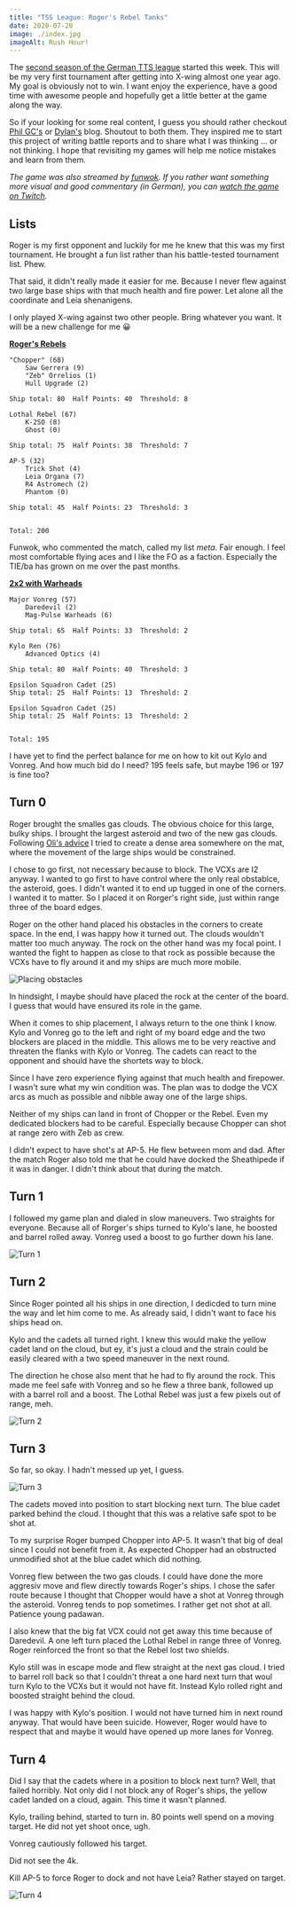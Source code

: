 ```yaml
---
title: "TSS League: Roger's Rebel Tanks"
date: 2020-07-20
image: ./index.jpg
imageAlt: Rush Hour!
---
```


The [second season of the German TTS league](https://www.tabletop.to/xwing-tabletop-simulator-liga-deutschland) started this week. This will be my very first tournament after getting into X-wing almost one year ago. My goal is obviously not to win. I want enjoy the experience, have a good time with awesome people and hopefully get a little better at the game along the way.


So if your looking for some real content, I guess you should rather checkout [Phil GC's](https://suchanxwinghipster.wordpress.com/) or [Dylan's](http://dylan-jones.co.uk/) blog. Shoutout to both them. They inspired me to start this project of writing battle reports and to share what I was thinking ... or not thinking. I hope that revisiting my games will help me notice mistakes and learn from them.

*The game was also streamed by [funwok](https://www.twitch.tv/funwok). If you rather want something more visual and good commentary (in German), you can [watch the game on Twitch](https://www.twitch.tv/videos/680608539).*

## Lists

Roger is my first opponent and luckily for me he knew that this was my first tournament. He brought a fun list rather than his battle-tested tournament list. Phew.

That said, it didn't really made it easier for me. Because I never flew against two large base ships with that much health and fire power. Let alone all the coordinate and Leia shenanigens.

I only played X-wing against two other people. Bring whatever you want. It will be a new challenge for me 😀

**[Roger's Rebels](https://raithos.github.io/?f=Rebel%20Alliance&d=v8ZsZ200Z63XWWW58W65W164WWY64XWWW314WWWW148Y72X133W46WW5W167&sn=Unnamed%20Squadron&obs=)**

```
"Chopper" (68)    
    Saw Gerrera (9)    
    "Zeb" Orrelios (1)    
    Hull Upgrade (2)    
    
Ship total: 80  Half Points: 40  Threshold: 8    
    
Lothal Rebel (67)    
    K-2SO (8)    
    Ghost (0)    
    
Ship total: 75  Half Points: 38  Threshold: 7    
    
AP-5 (32)    
    Trick Shot (4)    
    Leia Organa (7)    
    R4 Astromech (2)    
    Phantom (0)    
    
Ship total: 45  Half Points: 23  Threshold: 3    
    
    
Total: 200
```

Funwok, who commented the match, called my list *meta*. Fair enough. I feel most comfortable flying aces and I like the FO as a faction. Especially the TIE/ba has grown on me over the past months.

**[2x2 with Warheads](https://raithos.github.io/?f=First%20Order&d=v8ZsZ200Z381X117WW311WY236XW186WWY269XWY269XW&sn=Unnamed%20Squadron&obs=coreasteroid5,gascloud4,gascloud5)**

```
Major Vonreg (57)    
    Daredevil (2)    
    Mag-Pulse Warheads (6)    
    
Ship total: 65  Half Points: 33  Threshold: 2    
    
Kylo Ren (76)    
    Advanced Optics (4)    
    
Ship total: 80  Half Points: 40  Threshold: 3    
    
Epsilon Squadron Cadet (25)    
Ship total: 25  Half Points: 13  Threshold: 2    
    
Epsilon Squadron Cadet (25)    
Ship total: 25  Half Points: 13  Threshold: 2    
    
    
Total: 195    
````

I have yet to find the perfect balance for me on how to kit out Kylo and Vonreg. And how much bid do I need? 195 feels safe, but maybe 196 or 197 is fine too?

## Turn 0

Roger brought the smalles gas clouds. The obvious choice for this large, bulky ships. I brought the largest asteroid and two of the new gas clouds. Following [Oli's advice](https://www.youtube.com/watch?v=FCfxSF4itv8) I tried to create a dense area somewhere on the mat, where the movement of the large ships would be constrained.

I chose to go first, not necessary because to block. The VCXs are I2 anyway. I wanted to go first to have control where the only real obstablce, the asteroid, goes. I didn't wanted it to end up tugged in one of the corners. I wanted it to matter. So I placed it on Rorger's right side, just within range three of the board edges.

Roger on the other hand placed his obstacles in the corners to create space. In the end, I was happy how it turned out. The clouds wouldn't matter too much anyway. The rock on the other hand was my focal point. I wanted the fight to happen as close to that rock as possible because the VCXs have to fly around it and my ships are much more mobile.

![Placing obstacles](./0.jpg)

In hindsight, I maybe should have placed the rock at the center of the board. I guess that would have ensured its role in the game.

When it comes to ship placement, I always return to the one think I know. Kylo and Vonreg go to the left and right of my board edge and the two blockers are placed in the middle. This allows me to be very reactive and threaten the flanks with Kylo or Vonreg. The cadets can react to the opponent and should have the shortets way to block.

Since I have zero experience flying against that much health and firepower. I wasn't sure what my win condition was. The plan was to dodge the VCX arcs as much as possible and nibble away one of the large ships.

Neither of my ships can land in front of Chopper or the Rebel. Even my dedicated blockers had to be careful. Especially because Chopper can shot at range zero with Zeb as crew.

I didn't expect to have shot's at AP-5. He flew between mom and dad. After the match Roger also told me that he could have docked the Sheathipede if it was in danger. I didn't think about that during the match.

## Turn 1

I followed my game plan and dialed in slow maneuvers. Two straights for everyone. Because all of Rorger's ships turned to Kylo's lane, he boosted and barrel rolled away. Vonreg used a boost to go further down his lane.

![Turn 1](./1.jpg)

## Turn 2

Since Roger pointed all his ships in one direction, I dedicded to turn mine the way and let him come to me. As already said, I didn't want to face his ships head on.

Kylo and the cadets all turned right. I knew this would make the yellow cadet land on the cloud, but ey, it's just a cloud and the strain could be easily cleared with a two speed maneuver in the next round.

The direction he chose also ment that he had to fly around the rock. This made me feel safe with Vonreg and so he flew a three bank, followed up with a barrel roll and a boost. The Lothal Rebel was just a few pixels out of range, meh.

![Turn 2](./2.jpg)

## Turn 3

So far, so okay. I hadn't messed up yet, I guess.

![Turn 3](./3.jpg)

The cadets moved into position to start blocking next turn. The blue cadet parked behind the cloud. I thought that this was a relative safe spot to be shot at.

To my surprise Roger bumped Chopper into AP-5. It wasn't that big of deal since I could not benefit from it. As expected Chopper had an obstructed unmodified shot at the blue cadet which did nothing.

Vonreg flew between the two gas clouds. I could have done the more aggresiv move and flew directly towards Roger's ships. I chose the safer route because I thought that Chopper would have a shot at Vonreg through the asteroid. Vonreg tends to pop sometimes. I rather get not shot at all. Patience young padawan.

I also knew that the big fat VCX could not get away this time because of Daredevil. A one left turn placed the Lothal Rebel in range three of Vonreg. Roger reinforced the front so that the Rebel lost two shields.

Kylo still was in escape mode and flew straight at the next gas cloud. I tried to barrel roll back so that I couldn't threat a one hard next turn that woul turn Kylo to the VCXs but it would not have fit. Instead Kylo rolled right and boosted straight behind the cloud.

I was happy with Kylo's position. I would not have turned him in next round anyway. That would have been suicide. However, Roger would have to respect that and maybe it would have opened up more lanes for Vonreg.

## Turn 4

Did I say that the cadets where in a position to block next turn? Well, that failed horribly. Not only did I not block any of Roger's ships, the yellow cadet landed on a cloud, again. This time it wasn't planned.



Kylo, trailing behind, started to turn in. 80 points well spend on a moving target. He did not yet shoot once, ugh.

Vonreg cautiously followed his target. 

Did not see the 4k.

Kill AP-5 to force Roger to dock and not have Leia? Rather stayed on target.

![Turn 4](./4.jpg)